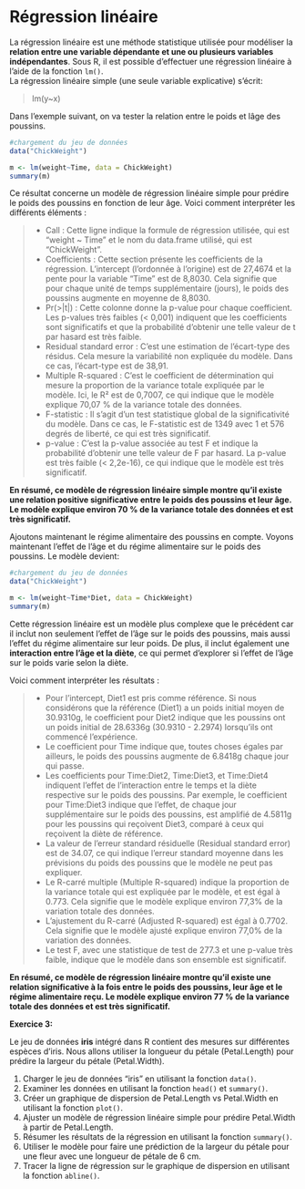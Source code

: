 # Régression linéaire

La régression linéaire est une méthode statistique utilisée pour modéliser la **relation entre une variable dépendante et une ou plusieurs variables indépendantes**. Sous R, il est possible d'effectuer une régression linéaire à l'aide de la fonction `lm()`.   
La régression linéaire simple (une seule variable explicative) s'écrit:

>lm(y~x)

Dans l'exemple suivant, on va tester la relation entre le poids et lâge des poussins.

```r
#chargement du jeu de données
data("ChickWeight")

m <- lm(weight~Time, data = ChickWeight)
summary(m)
```

Ce résultat concerne un modèle de régression linéaire simple pour prédire le poids des poussins en fonction de leur âge. Voici comment interpréter les différents éléments :

>
- Call : Cette ligne indique la formule de régression utilisée, qui est "weight ~ Time" et le nom du data.frame utilisé, qui est "ChickWeight".
- Coefficients : Cette section présente les coefficients de la régression. L'intercept (l'ordonnée à l'origine) est de 27,4674 et la pente pour la variable "Time" est de 8,8030. Cela signifie que pour chaque unité de temps supplémentaire (jours), le poids des poussins augmente en moyenne de 8,8030.
- Pr(>|t|) : Cette colonne donne la p-value pour chaque coefficient. Les p-values très faibles (< 0,001) indiquent que les coefficients sont significatifs et que la probabilité d'obtenir une telle valeur de t par hasard est très faible.
- Residual standard error : C'est une estimation de l'écart-type des résidus. Cela mesure la variabilité non expliquée du modèle. Dans ce cas, l'écart-type est de 38,91.
- Multiple R-squared : C'est le coefficient de détermination qui mesure la proportion de la variance totale expliquée par le modèle. Ici, le R² est de 0,7007, ce qui indique que le modèle explique 70,07 % de la variance totale des données.
- F-statistic : Il s'agit d'un test statistique global de la significativité du modèle. Dans ce cas, le F-statistic est de 1349 avec 1 et 576 degrés de liberté, ce qui est très significatif.
- p-value : C'est la p-value associée au test F et indique la probabilité d'obtenir une telle valeur de F par hasard. La p-value est très faible (< 2,2e-16), ce qui indique que le modèle est très significatif.

**En résumé, ce modèle de régression linéaire simple montre qu'il existe une relation positive significative entre le poids des poussins et leur âge. Le modèle explique environ 70 % de la variance totale des données et est très significatif.**

Ajoutons maintenant le régime alimentaire des poussins en compte. Voyons maintenant l'effet de l'âge et du régime alimentaire sur le poids des poussins. 
Le modèle devient:

```r
#chargement du jeu de données
data("ChickWeight")

m <- lm(weight~Time*Diet, data = ChickWeight)
summary(m)
```

Cette régression linéaire est un modèle plus complexe que le précédent car il inclut non seulement l'effet de l'âge sur le poids des poussins, mais aussi l'effet du régime alimentaire sur leur poids. De plus, il inclut également une **interaction entre l'âge et la diète**, ce qui permet d'explorer si l'effet de l'âge sur le poids varie selon la diète.

Voici comment interpréter les résultats :

>
- Pour l'intercept, Diet1 est pris comme référence. Si nous considérons que la référence (Diet1) a un poids initial moyen de 30.9310g, le coefficient pour Diet2 indique que les poussins ont un poids initial de 28.6336g (30.9310 - 2.2974) lorsqu'ils ont commencé l'expérience.
- Le coefficient pour Time indique que, toutes choses égales par ailleurs, le poids des poussins augmente de 6.8418g chaque jour qui passe.
- Les coefficients pour Time:Diet2, Time:Diet3, et Time:Diet4 indiquent l'effet de l'interaction entre le temps et la diète respective sur le poids des poussins. Par exemple, le coefficient pour Time:Diet3 indique que l'effet, de chaque jour supplémentaire sur le poids des poussins, est amplifié de 4.5811g pour les poussins qui reçoivent Diet3, comparé à ceux qui reçoivent la diète de référence.
- La valeur de l'erreur standard résiduelle (Residual standard error) est de 34.07, ce qui indique l'erreur standard moyenne dans les prévisions du poids des poussins que le modèle ne peut pas expliquer.
- Le R-carré multiple (Multiple R-squared) indique la proportion de la variance totale qui est expliquée par le modèle, et est égal à 0.773. Cela signifie que le modèle explique environ 77,3% de la variation totale des données.
- L'ajustement du R-carré (Adjusted R-squared) est égal à 0.7702. Cela signifie que le modèle ajusté explique environ 77,0% de la variation des données.
- Le test F, avec une statistique de test de 277.3 et une p-value très faible, indique que le modèle dans son ensemble est significatif.

**En résumé, ce modèle de régression linéaire montre qu'il existe une relation significative à la fois entre le poids des poussins, leur âge et le régime alimentaire reçu. Le modèle explique environ 77 % de la variance totale des données et est très significatif.**

**Exercice 3:**

Le jeu de données **iris** intégré dans R contient des mesures sur différentes espèces d'iris. Nous allons utiliser la longueur du pétale (Petal.Length) pour prédire la largeur du pétale (Petal.Width).

1. Charger le jeu de données "iris" en utilisant la fonction `data()`.
2. Examiner les données en utilisant la fonction `head()` et `summary()`.
3. Créer un graphique de dispersion de Petal.Length vs Petal.Width en utilisant la fonction `plot()`.
4. Ajuster un modèle de régression linéaire simple pour prédire Petal.Width à partir de Petal.Length.
5. Résumer les résultats de la régression en utilisant la fonction `summary()`.
6. Utiliser le modèle pour faire une prédiction de la largeur du pétale pour une fleur avec une longueur de pétale de 6 cm.
7. Tracer la ligne de régression sur le graphique de dispersion en utilisant la fonction `abline()`.